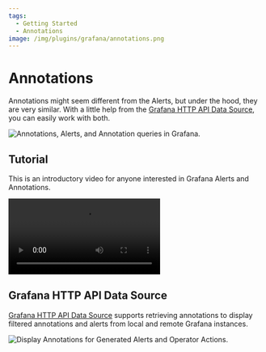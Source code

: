 ```yaml
---
tags:
  - Getting Started
  - Annotations
image: /img/plugins/grafana/annotations.png
---
```



# Annotations

Annotations might seem different from the Alerts, but under the hood, they are very similar. With a little help from the [Grafana HTTP API Data Source](/plugins/volkovlabs-grapi-datasource), you can easily work with both.

<Image
  title="Annotations, Alerts, and Annotation queries in Grafana."
  src="/img/plugins/grafana/annotations.png"
/>

## Tutorial

This is an introductory video for anyone interested in Grafana Alerts and Annotations.

<Video
  src="https://www.youtube.com/embed/4asWJ_Dhcmw"
  title="Annotations, Alerts, and Annotation queries in Grafana explained."
/>

## Grafana HTTP API Data Source

[Grafana HTTP API Data Source](/plugins/volkovlabs-grapi-datasource) supports retrieving annotations to display filtered annotations and alerts from local and remote Grafana instances.

<Image
  title="Display Annotations for Generated Alerts and Operator Actions."
  src="/img/plugins/grafana/alerts.png"
/>
